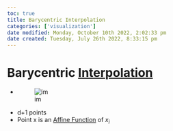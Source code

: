```yaml
---
toc: true
title: Barycentric Interpolation
categories: ['visualization']
date modified: Monday, October 10th 2022, 2:02:33 pm
date created: Tuesday, July 26th 2022, 8:33:15 pm
---
```


# Barycentric [Interpolation](Interpolation.qmd)
- ![im](images/Pasted%20image%2020220411124941.png)
- d+1 points
- Point x is an [Affine Function](Affine%20Function.qmd) of $x_i$



